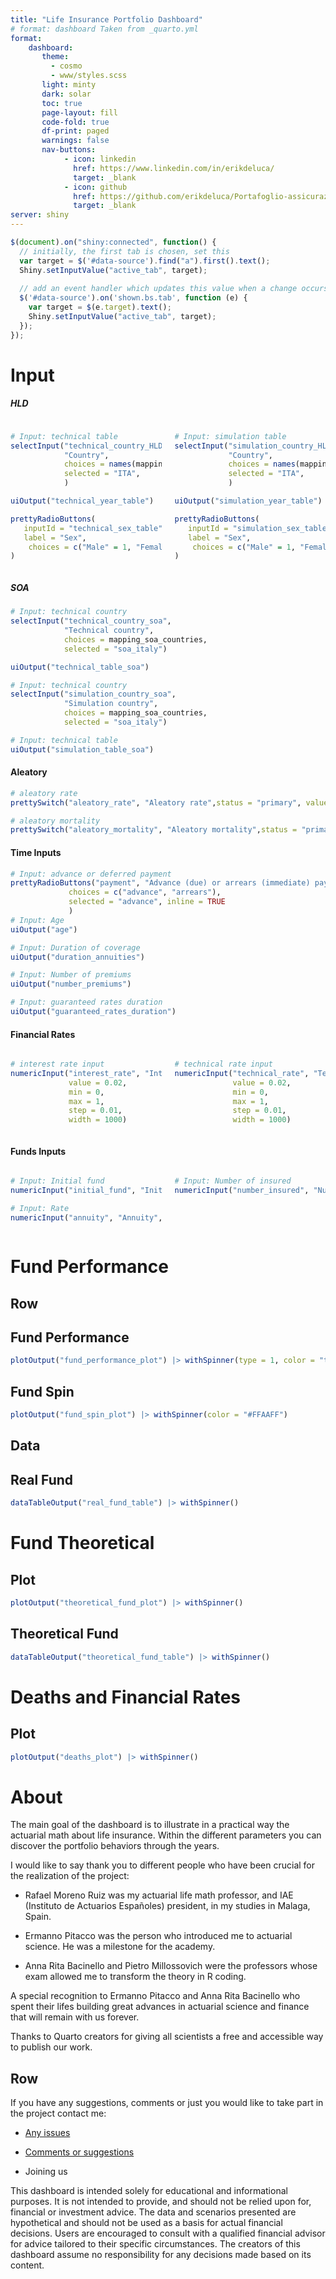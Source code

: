 ```yaml
---
title: "Life Insurance Portfolio Dashboard"
# format: dashboard Taken from _quarto.yml
format:
    dashboard:
       theme: 
         - cosmo
         - www/styles.scss
       light: minty
       dark: solar
       toc: true
       page-layout: fill
       code-fold: true
       df-print: paged
       warnings: false
       nav-buttons:
            - icon: linkedin
              href: https://www.linkedin.com/in/erikdeluca/
              target: _blank
            - icon: github
              href: https://github.com/erikdeluca/Portafoglio-assicurazioni-vita
              target: _blank
server: shiny
---
```



```js
$(document).on("shiny:connected", function() {
  // initially, the first tab is chosen, set this
  var target = $('#data-source').find("a").first().text();
  Shiny.setInputValue("active_tab", target);
  
  // add an event handler which updates this value when a change occurs
  $('#data-source').on('shown.bs.tab', function (e) { 
    var target = $(e.target).text(); 
    Shiny.setInputValue("active_tab", target);
  });
});
```


# Input {.sidebar width="30%"}


::: {#data-source .panel-tabset }
##### HLD

::::: columns
::: {.column width="50%" title="Technical Table"}
```r
# Input: technical table
selectInput("technical_country_HLD",
            "Country",
            choices = names(mapping_life_tables),
            selected = "ITA",
            )

uiOutput("technical_year_table")

prettyRadioButtons(
   inputId = "technical_sex_table",
   label = "Sex", 
    choices = c("Male" = 1, "Female" = 2),
)
```
:::

::: {.column width="50%" title="Simulation Table"}
```r
# Input: simulation table
selectInput("simulation_country_HLD",
            "Country",
            choices = names(mapping_life_tables),
            selected = "ITA",
            )

uiOutput("simulation_year_table")

prettyRadioButtons(
   inputId = "simulation_sex_table",
   label = "Sex", 
    choices = c("Male" = 1, "Female" = 2)
)
```
:::

<!-- end column HLD -->
:::::


##### SOA

<!-- ::::: columns -->
<!-- ::: {.column width="50%"} -->
```r
# Input: technical country
selectInput("technical_country_soa",
            "Technical country",
            choices = mapping_soa_countries,
            selected = "soa_italy")

uiOutput("technical_table_soa")
```
<!-- ::: -->

<!-- ::: {.column width="50%"} -->
```r
# Input: technical country
selectInput("simulation_country_soa",
            "Simulation country",
            choices = mapping_soa_countries,
            selected = "soa_italy")

# Input: technical table
uiOutput("simulation_table_soa")
```
<!-- ::: -->

<!-- end column soa -->
<!-- :::::  -->

<!-- end panel-tabset -->
:::



#### Aleatory

```r
# aleatory rate
prettySwitch("aleatory_rate", "Aleatory rate",status = "primary", value = F)

# aleatory mortality 
prettySwitch("aleatory_mortality", "Aleatory mortality",status = "primary", value = F)
```


#### Time Inputs

```r
# Input: advance or deferred payment
prettyRadioButtons("payment", "Advance (due) or arrears (immediate) payments",
             choices = c("advance", "arrears"),
             selected = "advance", inline = TRUE
             )
# Input: Age
uiOutput("age")

# Input: Duration of coverage
uiOutput("duration_annuities")

# Input: Number of premiums
uiOutput("number_premiums")

# Input: guaranteed rates duration
uiOutput("guaranteed_rates_duration")
```

#### Financial Rates

::::: columns
::: {.column width="50%"}
```r
# interest rate input
numericInput("interest_rate", "Interest rate",
             value = 0.02,
             min = 0,
             max = 1,
             step = 0.01,
             width = 1000)
```
:::

::: {.column width="50%"}
```r
# technical rate input
numericInput("technical_rate", "Technical rate",
             value = 0.02,
             min = 0,
             max = 1,
             step = 0.01,
             width = 1000)
```
:::
:::::


#### Funds Inputs

::::: columns
::: {.column width="50%"}
```r
# Input: Initial fund
numericInput("initial_fund", "Initial fund", value = 0, min = 0, width = 1000)

# Input: Rate
numericInput("annuity", "Annuity", value = 1, min = 0, width = 1000)
```
:::

::: {.column width="50%"}
```r
# Input: Number of insured
numericInput("number_insured", "Number of insured", value = 1000, width = 1000)
```
:::
:::::

# Fund Performance

## Row {expandible="false"}

::: panel-tabset
## Fund Performance

```r
plotOutput("fund_performance_plot") |> withSpinner(type = 1, color = "tomato",size = 1)
```

## Fund Spin

```r
plotOutput("fund_spin_plot") |> withSpinner(color = "#FFAAFF")
```
:::

## Data

## Real Fund

```r
dataTableOutput("real_fund_table") |> withSpinner()
```

# Fund Theoretical

## Plot

```r
plotOutput("theoretical_fund_plot") |> withSpinner()
```

## Theoretical Fund

```r
dataTableOutput("theoretical_fund_table") |> withSpinner()
```

# Deaths and Financial Rates

## Plot

```r
plotOutput("deaths_plot") |> withSpinner()
```

# About


::: {.card title="What is Life Insurance Portfolio Dashboard" fill="false"}
The main goal of the dashboard is to illustrate in a practical way the actuarial math about life insurance. Within the different parameters you can discover the portfolio behaviors through the years.
:::


::: {.card title="Thanks"}
I would like to say thank you to different people who have been crucial for the realization of the project:

-   Rafael Moreno Ruiz was my actuarial life math professor, and IAE (Instituto de Actuarios Españoles) president, in my studies in Malaga, Spain.

-   Ermanno Pitacco was the person who introduced me to actuarial science. He was a milestone for the academy.

-   Anna Rita Bacinello and Pietro Millossovich were the professors whose exam allowed me to transform the theory in R coding.

A special recognition to Ermanno Pitacco and Anna Rita Bacinello who spent their lifes building great advances in actuarial science and finance that will remain with us forever.

Thanks to Quarto creators for giving all scientists a free and accessible way to publish our work.
:::

## Row {orientation="columns"}

::: {.card title="Do You Want To Be Part Of This?"}
If you have any suggestions, comments or just you would like to take part in the project contact me:

-   [Any issues](https://github.com/erikdeluca/Life-Insurance-Portfolio-Dashboard/issues)

-   [Comments or suggestions](https://github.com/erikdeluca/Life-Insurance-Portfolio-Dashboard/discussions)

-   Joining us
:::

::: {.callout-important title="Disclaimer" collapsable=false}

This dashboard is intended solely for educational and informational purposes. It is not intended to provide, and should not be relied upon for, financial or investment advice. The data and scenarios presented are hypothetical and should not be used as a basis for actual financial decisions. Users are encouraged to consult with a qualified financial advisor for advice tailored to their specific circumstances. The creators of this dashboard assume no responsibility for any decisions made based on its content.

:::

